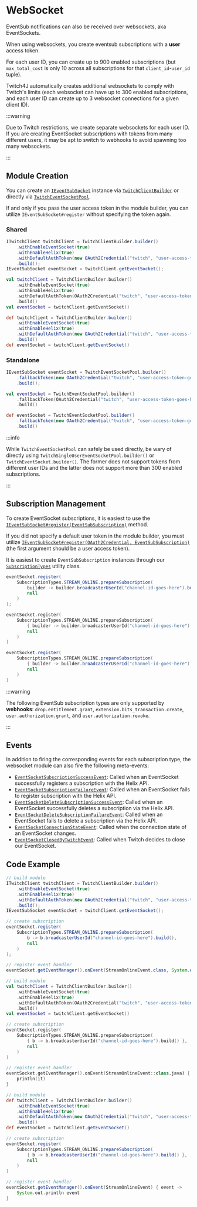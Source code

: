 
# WebSocket

EventSub notifications can also be received over websockets, aka EventSockets.

When using websockets, you create eventsub subscriptions with a **user** access token.

For each user ID, you can create up to 900 enabled subscriptions (but `max_total_cost` is only 10 across all subscriptions for that `client_id`-`user_id` tuple).

Twitch4J automatically creates additional websockets to comply with Twitch's limits (each websocket can have up to 300 enabled subscriptions, and each user ID can create up to 3 websocket connections for a given client ID).

:::warning

Due to Twitch restrictions, we create separate websockets for each user ID.
If you are creating EventSocket subscriptions with tokens from many different users, it may be apt to switch to webhooks to avoid spawning too many websockets.

:::


## Module Creation

You can create an [`IEventSubSocket`](https://twitch4j.github.io/javadoc/com/github/twitch4j/eventsub/socket/IEventSubSocket.html) instance via [`TwitchClientBuilder`](https://twitch4j.github.io/javadoc/com/github/twitch4j/TwitchClientBuilder.html#withEnableEventSocket(java.lang.Boolean)) or directly via [`TwitchEventSocketPool`](https://twitch4j.github.io/javadoc/com/github/twitch4j/eventsub/socket/TwitchEventSocketPool.html#builder()).

If and only if you pass the user access token in the module builder, you can utilize `IEventSubSocket#register` without specifying the token again.


### Shared

<Tabs groupId="code">
<TabItem value="java" label="Java">

```java
ITwitchClient twitchClient = TwitchClientBuilder.builder()
    .withEnableEventSocket(true)
    .withEnableHelix(true)
    .withDefaultAuthToken(new OAuth2Credential("twitch", "user-access-token-goes-here"))
    .build();
IEventSubSocket eventSocket = twitchClient.getEventSocket();
```

</TabItem>
<TabItem value="kotlin" label="Kotlin">

```kotlin
val twitchClient = TwitchClientBuilder.builder()
    .withEnableEventSocket(true)
    .withEnableHelix(true)
    .withDefaultAuthToken(OAuth2Credential("twitch", "user-access-token-goes-here"))
    .build()
val eventSocket = twitchClient.getEventSocket()
```

</TabItem>
<TabItem value="groovy" label="Groovy">

```groovy
def twitchClient = TwitchClientBuilder.builder()
    .withEnableEventSocket(true)
    .withEnableHelix(true)
    .withDefaultAuthToken(new OAuth2Credential("twitch", "user-access-token-goes-here"))
    .build()
def eventSocket = twitchClient.getEventSocket()
```

</TabItem>
</Tabs>


### Standalone

<Tabs groupId="code">
<TabItem value="java" label="Java">

```java
IEventSubSocket eventSocket = TwitchEventSocketPool.builder()
    .fallbackToken(new OAuth2Credential("twitch", "user-access-token-goes-here"))
    .build();
```

</TabItem>
<TabItem value="kotlin" label="Kotlin">

```kotlin
val eventSocket = TwitchEventSocketPool.builder()
    .fallbackToken(OAuth2Credential("twitch", "user-access-token-goes-here"))
    .build()
```

</TabItem>
<TabItem value="groovy" label="Groovy">

```groovy
def eventSocket = TwitchEventSocketPool.builder()
    .fallbackToken(new OAuth2Credential("twitch", "user-access-token-goes-here"))
    .build()
```

</TabItem>
</Tabs>

:::info

While `TwitchEventSocketPool` can safely be used directly, be wary of directly using `TwitchSingleUserEventSocketPool.builder()` or `TwitchEventSocket.builder()`.
The former does not support tokens from different user IDs and the latter does not support more than 300 enabled subscriptions.

:::


## Subscription Management

To create EventSocket subscriptions, it is easiest to use the [`IEventSubSocket#register(EventSubSubscription)`](https://twitch4j.github.io/javadoc/com/github/twitch4j/eventsub/socket/IEventSubSocket.html#register(com.github.twitch4j.eventsub.EventSubSubscription)) method.

If you did not specify a default user token in the module builder, you must utilize [`IEventSubSocket#register(OAuth2Credential, EventSubSubscription)`](https://twitch4j.github.io/javadoc/com/github/twitch4j/eventsub/socket/IEventSubSocket.html#register(com.github.philippheuer.credentialmanager.domain.OAuth2Credential,com.github.twitch4j.eventsub.EventSubSubscription)) (the first argument should be a user access token).

It is easiest to create `EventSubSubscription` instances through our [`SubscriptionTypes`](https://twitch4j.github.io/javadoc/com/github/twitch4j/eventsub/subscriptions/SubscriptionTypes.html) utility class.

<Tabs groupId="code">
<TabItem value="java" label="Java">

```java
eventSocket.register(
    SubscriptionTypes.STREAM_ONLINE.prepareSubscription(
        builder -> builder.broadcasterUserId("channel-id-goes-here").build(),
        null
    )
);
```

</TabItem>
<TabItem value="kotlin" label="Kotlin">

```kotlin
eventSocket.register(
    SubscriptionTypes.STREAM_ONLINE.prepareSubscription(
        { builder -> builder.broadcasterUserId("channel-id-goes-here").build() },
        null
    )
)
```

</TabItem>
<TabItem value="groovy" label="Groovy">

```groovy
eventSocket.register(
    SubscriptionTypes.STREAM_ONLINE.prepareSubscription(
        { builder -> builder.broadcasterUserId("channel-id-goes-here").build() },
        null
    )
)
```

</TabItem>
</Tabs>

:::warning

The following EventSub subscription types are only supported by **webhooks**:
`drop.entitlement.grant`, `extension.bits_transaction.create`, `user.authorization.grant`, and `user.authorization.revoke`.

:::


## Events

In addition to firing the corresponding events for each subscription type, the websocket module can also fire the following meta-events:

* [`EventSocketSubscriptionSuccessEvent`](https://twitch4j.github.io/javadoc/com/github/twitch4j/eventsub/socket/events/EventSocketSubscriptionSuccessEvent.html): Called when an EventSocket successfully registers a subscription with the Helix API.
* [`EventSocketSubscriptionFailureEvent`](https://twitch4j.github.io/javadoc/com/github/twitch4j/eventsub/socket/events/EventSocketSubscriptionFailureEvent.html): Called when an EventSocket fails to register subscription with the Helix API.
* [`EventSocketDeleteSubscriptionSuccessEvent`](https://twitch4j.github.io/javadoc/com/github/twitch4j/eventsub/socket/events/EventSocketDeleteSubscriptionSuccessEvent.html): Called when an EventSocket successfully deletes a subscription via the Helix API.
* [`EventSocketDeleteSubscriptionFailureEvent`](https://twitch4j.github.io/javadoc/com/github/twitch4j/eventsub/socket/events/EventSocketDeleteSubscriptionFailureEvent.html): Called when an EventSocket fails to delete a subscription via the Helix API.
* [`EventSocketConnectionStateEvent`](https://twitch4j.github.io/javadoc/com/github/twitch4j/eventsub/socket/events/EventSocketConnectionStateEvent.html): Called when the connection state of an EventSocket changes.
* [`EventSocketClosedByTwitchEvent`](https://twitch4j.github.io/javadoc/com/github/twitch4j/eventsub/socket/events/EventSocketClosedByTwitchEvent.html): Called when Twitch decides to close our EventSocket.


## Code Example


<Tabs groupId="code">
<TabItem value="java" label="Java">

```java
// build module
ITwitchClient twitchClient = TwitchClientBuilder.builder()
    .withEnableEventSocket(true)
    .withEnableHelix(true)
    .withDefaultAuthToken(new OAuth2Credential("twitch", "user-access-token-goes-here"))
    .build();
IEventSubSocket eventSocket = twitchClient.getEventSocket();

// create subscription
eventSocket.register(
    SubscriptionTypes.STREAM_ONLINE.prepareSubscription(
        b -> b.broadcasterUserId("channel-id-goes-here").build(),
        null
    )
);

// register event handler
eventSocket.getEventManager().onEvent(StreamOnlineEvent.class, System.out::println);
```

</TabItem>
<TabItem value="kotlin" label="Kotlin">

```kotlin
// build module
val twitchClient = TwitchClientBuilder.builder()
    .withEnableEventSocket(true)
    .withEnableHelix(true)
    .withDefaultAuthToken(OAuth2Credential("twitch", "user-access-token-goes-here"))
    .build()
val eventSocket = twitchClient.getEventSocket()

// create subscription
eventSocket.register(
    SubscriptionTypes.STREAM_ONLINE.prepareSubscription(
        { b -> b.broadcasterUserId("channel-id-goes-here").build() },
        null
    )
)

// register event handler
eventSocket.getEventManager().onEvent(StreamOnlineEvent::class.java) {
    println(it)
}
```

</TabItem>
<TabItem value="groovy" label="Groovy">

```groovy
// build module
def twitchClient = TwitchClientBuilder.builder()
    .withEnableEventSocket(true)
    .withEnableHelix(true)
    .withDefaultAuthToken(new OAuth2Credential("twitch", "user-access-token-goes-here"))
    .build()
def eventSocket = twitchClient.getEventSocket()

// create subscription
eventSocket.register(
    SubscriptionTypes.STREAM_ONLINE.prepareSubscription(
        { b -> b.broadcasterUserId("channel-id-goes-here").build() },
        null
    )
)

// register event handler
eventSocket.getEventManager().onEvent(StreamOnlineEvent) { event ->
    System.out.println event
}
```

</TabItem>
</Tabs>

